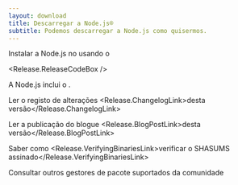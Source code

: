 ```yaml
---
layout: download
title: Descarregar a Node.js®
subtitle: Podemos descarregar a Node.js como quisermos.
---
```


<section>
  Instalar a Node.js <Release.VersionDropdown /> no <Release.OperatingSystemDropdown exclude={["AIX"]} /> usando o <Release.PlatformDropdown />

  <Release.ReleaseCodeBox />
</section>

<section>
  A Node.js inclui o <Release.NpmLink />.

  Ler o registo de alterações <Release.ChangelogLink>desta versão</Release.ChangelogLink>

  Ler a publicação do blogue <Release.BlogPostLink>desta versão</Release.BlogPostLink>

  Saber como <Release.VerifyingBinariesLink>verificar o SHASUMS assinado</Release.VerifyingBinariesLink>

  Consultar outros <LinkWithArrow href="/download/package-manager/all">gestores de pacote</LinkWithArrow> suportados da comunidade
</section>
